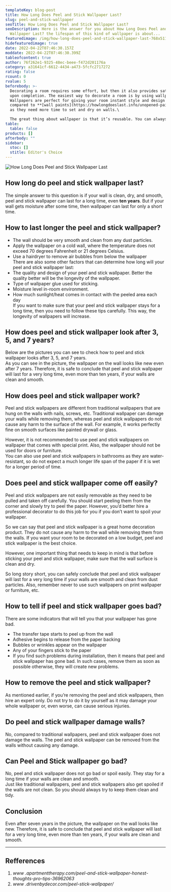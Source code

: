 ```yaml
---
templateKey: blog-post
title: How Long Does Peel and Stick Wallpaper Last?
slug: peel-and-stick-wallpaper
seoTitle: How Long Does Peel and Stick Wallpaper Last?
seoDescription: Here is the answer for you about How Long Does Peel and Stick
  Wallpaper Last? the lifespan of this kind of wallpaper is about...
featuredimage: /img/how-long-does-peel-and-stick-wallpaper-last-768x511.webp
hidefeaturedimage: true
date: 2022-04-22T07:46:30.157Z
moddate: 2022-04-22T07:46:30.399Z
tableofcontent: true
author: 76f262e1-9325-48ec-beee-f472d201176a
category: a31641cf-6612-4434-a473-5fcfc2717272
rating: false
rcount: 0
rvalue: 5
beforebody: >-
  Decorating a room requires some effort, but then it also provides satisfaction
  upon completion. The easiest way to decorate a room is by using wallpapers.
  Wallpapers are perfect for giving your room instant style and design as
  compared to **[wall paints](https://howlongdoeslast.info/unopened-paint/)**,
  as they need more time to set and dry on walls.\

  The great thing about wallpaper is that it’s reusable. You can always take off the wallpaper you’ve already stuck on the walls and replace them with new ones. The frequency of buying new wallpapers depends upon how long you want to keep your wallpaper for decoration on the walls. But **how long does peel and stick wallpaper last** will guide you to decide whether you should invest in these kinds of wallpapers or not.
table:
  table: false
products: []
afterbody: ""
sidebar:
  stoc: []
  stitle: Editor's Choice
---
```

![How Long Does Peel and Stick Wallpaper Last](/img/how-long-does-peel-and-stick-wallpaper-last-768x511.webp "How Long Does Peel and Stick Wallpaper Last")

## How long do peel and stick wallpaper last?

The simple answer to this question is if your wall is clean, dry, and smooth, peel and stick wallpaper can last for a long time, even **ten years**. But if your wall gets moisture after some time, then wallpaper can last for only a short time.

## How to last longer the peel and stick wallpaper?

* The wall should be very smooth and clean from any dust particles.
* Apply the wallpaper on a cold wall, where the temperature does not exceed 70 degrees Fahrenheit or 21 degrees Celsius.
* Use a hairdryer to remove air bubbles from below the wallpaper\
  There are also some other factors that can determine how long will your peel and stick wallpaper last:
* The quality and design of your peel and stick wallpaper. Better the quality better will be the longevity of the wallpaper.
* Type of wallpaper glue used for sticking.
* Moisture level in-room environment.
* How much sunlight/heat comes in contact with the peeled area each day\
  If you want to make sure that your peel and stick wallpaper stays for a long time, then you need to follow these tips carefully. This way, the longevity of wallpapers will increase.

## How does peel and stick wallpaper look after 3, 5, and 7 years?

Below are the pictures you can see to check how to peel and stick wallpaper looks after 3, 5, and 7 years.\
As you can see in the picture, the wallpaper on the wall looks like new even after 7 years. Therefore, it is safe to conclude that peel and stick wallpaper will last for a very long time, even more than ten years, if your walls are clean and smooth.

## How does peel and stick wallpaper work?

Peel and stick wallpapers are different from traditional wallpapers that are hung on the walls with nails, screws, etc. Traditional wallpaper can damage your walls while removing them, whereas peel and stick wallpapers do not cause any harm to the surface of the wall. For example, it works perfectly fine on smooth surfaces like painted drywall or glass.

However, it is not recommended to use peel and stick wallpapers on wallpaper that comes with special print. Also, the wallpaper should not be used for doors or furniture.\
You can also use peel and stick wallpapers in bathrooms as they are water-resistant, so do not expect a much longer life span of the paper if it is wet for a longer period of time.

## Does peel and stick wallpaper come off easily?

Peel and stick wallpapers are not easily removable as they need to be pulled and taken off carefully. You should start peeling them from the corner and slowly try to peel the paper. However, you’d better hire a professional decorator to do this job for you if you don’t want to spoil your wallpaper.

So we can say that peel and stick wallpaper is a great home decoration product. They do not cause any harm to the wall while removing them from the walls. If you want your room to be decorated on a low budget, peel and stick wallpaper is the best choice.

However, one important thing that needs to keep in mind is that before sticking your peel and stick wallpaper, make sure that the wall surface is clean and dry.

So long story short, you can safely conclude that peel and stick wallpaper will last for a very long time if your walls are smooth and clean from dust particles. Also, remember never to use such wallpapers on print wallpaper or furniture, etc.

## How to tell if peel and stick wallpaper goes bad?

There are some indicators that will tell you that your wallpaper has gone bad.

* The transfer tape starts to peel up from the wall
* Adhesive begins to release from the paper backing
* Bubbles or wrinkles appear on the wallpaper
* Any of your fingers stick to the paper
* If you find such problems during installation, then it means that peel and stick wallpaper has gone bad. In such cases, remove them as soon as possible otherwise, they will create new problems.

## How to remove the peel and stick wallpaper?

As mentioned earlier, if you’re removing the peel and stick wallpapers, then hire an expert only. Do not try to do it by yourself as it may damage your whole wallpaper or, even worse, can cause serious injuries.

## Do peel and stick wallpaper damage walls?

No, compared to traditional wallpapers, peel and stick wallpaper does not damage the walls. The peel and stick wallpaper can be removed from the walls without causing any damage.

## Can Peel and Stick wallpaper go bad?

No, peel and stick wallpaper does not go bad or spoil easily. They stay for a long time if your walls are clean and smooth.\
Just like traditional wallpapers, peel and stick wallpapers also get spoiled if the walls are not clean. So you should always try to keep them clean and tidy.

## Conclusion

Even after seven years in the picture, the wallpaper on the wall looks like new. Therefore, it is safe to conclude that peel and stick wallpaper will last for a very long time, even more than ten years, if your walls are clean and smooth.

- - -

## Refferences

1. *www .apartmenttherapy.com/peel-and-stick-wallpaper-honest-thoughts-pro-tips-36962063*
2. *www .drivenbydecor.com/peel-stick-wallpaper/*